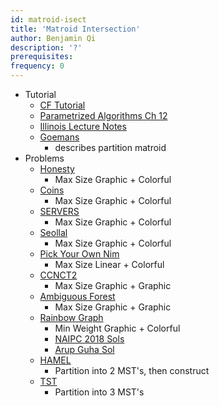 ---
id: matroid-isect
title: 'Matroid Intersection'
author: Benjamin Qi
description: '?'
prerequisites:
frequency: 0
---

- Tutorial
  - [CF Tutorial](https://codeforces.com/blog/entry/69287)
  - [Parametrized Algorithms Ch 12](http://parameterized-algorithms.mimuw.edu.pl/parameterized-algorithms.pdf)
  - [Illinois Lecture Notes](https://courses.engr.illinois.edu/cs598csc/sp2010/Lectures/Lecture17.pdf)
  - [Goemans](https://math.mit.edu/~goemans/18438F09/lec13.pdf)
    - describes partition matroid
- Problems
  - [Honesty](https://www.urionlinejudge.com.br/judge/en/problems/view/2128)
    - Max Size Graphic + Colorful
  - [Coins](https://www.spoj.com/problems/COIN/)
    - Max Size Graphic + Colorful
  - [SERVERS](https://www.codechef.com/problems/SERVERS)
    - Max Size Graphic + Colorful
  - [Seollal](https://codeforces.com/contest/1284/problem/G)
    - Max Size Graphic + Colorful
  - [Pick Your Own Nim](https://codeforces.com/gym/102156/problem/D)
    - Max Size Linear + Colorful
  - [CCNCT2](https://www.codechef.com/problems/CNNCT2)
    - Max Size Graphic + Graphic
  - [Ambiguous Forest](https://onlinejudge.org/index.php?option=com_onlinejudge&Itemid=8&page=show_problem&problem=3080)
    - Max Size Graphic + Graphic
  - [Rainbow Graph](https://open.kattis.com/problems/rainbowgraph)
    - Min Weight Graphic + Colorful
    - [NAIPC 2018 Sols](http://serjudging.vanb.org/?p=1165)
    - [Arup Guha Sol](http://www.cs.ucf.edu/~dmarino/progcontests/mysols/northamerica/2018/g.java)
  - [HAMEL](https://www.codechef.com/problems/HAMEL)
    - Partition into 2 MST's, then construct
  - [TST](https://dmoj.ca/problem/dmopc19c3p6)
    - Partition into 3 MST's
